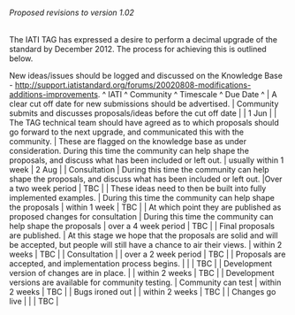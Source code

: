 ====== Proposed revisions to version 1.02 ======

The IATI TAG has expressed a desire to perform a decimal upgrade of the standard by December 2012. The process for achieving this is outlined below.

New ideas/issues should be logged and discussed on the Knowledge Base - [[http://support.iatistandard.org/forums/20020808-modifications-additions-improvements]].
^ IATI ^ Community ^ Timescale ^ Due Date ^
| A clear cut off date for new submissions should be advertised. | Community submits and discusses proposals/ideas before the cut off date |  | 1 Jun |
| The TAG technical team should have agreed as to which proposals should go forward to the next upgrade, and communicated this with the community. | These are flagged on the knowledge base as under consideration. During this time the community can help shape the proposals, and discuss what has been included or left out. | usually within 1 week | 2 Aug |
| Consultation | During this time the community can help shape the proposals, and discuss what has been included or left out. |Over a two week period | TBC |
| These ideas need to then be built into fully implemented examples. | During this time the community can help shape the proposals | within 1 week | TBC |
| At which point they are published as proposed changes for consultation | During this time the community can help shape the proposals | over a 4 week period | TBC |
| Final proposals are published. | At this stage we hope that the proposals are solid and will be accepted, but people will still have a chance to air their views. | within 2 weeks | TBC |
| Consultation |  | over a 2 week period | TBC |
| Proposals are accepted, and implementation process begins. |  |  | TBC |
| Development version of changes are in place. |  | within 2 weeks | TBC |
| Development versions are available for community testing. | Community can test | within 2 weeks | TBC |
| Bugs ironed out |  | within 2 weeks | TBC |
| Changes go live |  |  | TBC |




